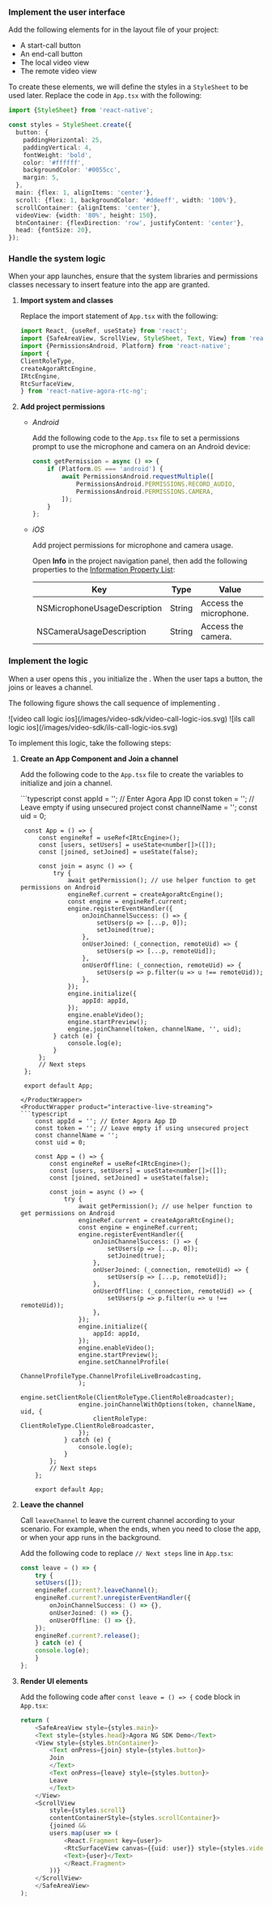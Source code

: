 <PlatformWrapper platform="react-native">

### Implement the user interface

Add the following elements for <Vpd k="NAME"/> in the layout file of your project:

- A start-call button
- An end-call button
- The local video view
- The remote video view

To create these elements, we will define the styles in a `StyleSheet` to be used later. Replace the code in `App.tsx` with the following:

```typescript
import {StyleSheet} from 'react-native';

const styles = StyleSheet.create({
  button: {
    paddingHorizontal: 25,
    paddingVertical: 4,
    fontWeight: 'bold',
    color: '#ffffff',
    backgroundColor: '#0055cc',
    margin: 5,
  },
  main: {flex: 1, alignItems: 'center'},
  scroll: {flex: 1, backgroundColor: '#ddeeff', width: '100%'},
  scrollContainer: {alignItems: 'center'},
  videoView: {width: '80%', height: 150},
  btnContainer: {flexDirection: 'row', justifyContent: 'center'},
  head: {fontSize: 20},
});
```

### Handle the system logic

When your app launches, ensure that the system libraries and permissions classes necessary to insert <Vpd k="NAME"/> feature into the app are granted.

1. **Import system and <Vg k="VSDK" /> classes**

    Replace the import statement of `App.tsx` with the following:

    ```typescript
    import React, {useRef, useState} from 'react';
    import {SafeAreaView, ScrollView, StyleSheet, Text, View} from 'react-native';
    import {PermissionsAndroid, Platform} from 'react-native';
    import {
    ClientRoleType,
    createAgoraRtcEngine,
    IRtcEngine,
    RtcSurfaceView,
    } from 'react-native-agora-rtc-ng';
    ```

1. **Add project permissions**

     - *Android*

        Add the following code to the `App.tsx` file to set a permissions prompt to use the microphone and camera on an Android device:

        ```typescript
        const getPermission = async () => {
            if (Platform.OS === 'android') {
                await PermissionsAndroid.requestMultiple([
                    PermissionsAndroid.PERMISSIONS.RECORD_AUDIO,
                    PermissionsAndroid.PERMISSIONS.CAMERA,
                ]);
            }
        };
        ```
     -  *iOS*

        Add project permissions for microphone and camera usage.

        Open **Info** in the project navigation panel, then add the following properties to the [Information Property List](https://help.apple.com/xcode/mac/current/#/dev3f399a2a6):

        | Key                          | Type   | Value                  |
        |------------------------------|--------|------------------------|
        | NSMicrophoneUsageDescription | String | Access the microphone. |
        | NSCameraUsageDescription     | String | Access the camera.     |

### Implement the  <Vpd k="NAME"/> logic

When a user opens this <Vpl k="CLIENT" />, you initialize the <Vg k="ENGINE" />. When the user taps a button, the <Vpl k="CLIENT" /> joins or leaves a channel.

The following figure shows the <Vpd k="SDK" /> call sequence of implementing   <Vpd k="PRODUCT" />.

<ProductWrapper product="video-calling">
![video call logic ios](/images/video-sdk/video-call-logic-ios.svg)
</ProductWrapper>
  <ProductWrapper product="interactive-live-streaming">
![ils call logic ios](/images/video-sdk/ils-call-logic-ios.svg)
</ProductWrapper>

To implement this logic, take the following steps:

1. **Create an App Component and Join a channel**

    Add the following code to the `App.tsx` file to create the variables to initialize <Vg k="ENGINE" /> and join a channel.

    <ProductWrapper product="video-calling">
    ```typescript
        const appId = ''; // Enter Agora App ID
        const token = ''; // Leave empty if using unsecured project
        const channelName = '';
        const uid = 0;

        const App = () => {
            const engineRef = useRef<IRtcEngine>();
            const [users, setUsers] = useState<number[]>([]);
            const [joined, setJoined] = useState(false);

            const join = async () => {
                try {
                    await getPermission(); // use helper function to get permissions on Android
                    engineRef.current = createAgoraRtcEngine();
                    const engine = engineRef.current;
                    engine.registerEventHandler({
                        onJoinChannelSuccess: () => {
                            setUsers(p => [...p, 0]);
                            setJoined(true);
                        },
                        onUserJoined: (_connection, remoteUid) => {
                            setUsers(p => [...p, remoteUid]);
                        },
                        onUserOffline: (_connection, remoteUid) => {
                            setUsers(p => p.filter(u => u !== remoteUid));
                        },
                    });
                    engine.initialize({
                        appId: appId,
                    });
                    engine.enableVideo();
                    engine.startPreview();
                    engine.joinChannel(token, channelName, '', uid);
                } catch (e) {
                    console.log(e);
                }
            };
            // Next steps
        };

        export default App;

    ```
    </ProductWrapper>
    <ProductWrapper product="interactive-live-streaming">
    ```typescript
        const appId = ''; // Enter Agora App ID
        const token = ''; // Leave empty if using unsecured project
        const channelName = '';
        const uid = 0;

        const App = () => {
            const engineRef = useRef<IRtcEngine>();
            const [users, setUsers] = useState<number[]>([]);
            const [joined, setJoined] = useState(false);

            const join = async () => {
                try {
                    await getPermission(); // use helper function to get permissions on Android
                    engineRef.current = createAgoraRtcEngine();
                    const engine = engineRef.current;
                    engine.registerEventHandler({
                        onJoinChannelSuccess: () => {
                            setUsers(p => [...p, 0]);
                            setJoined(true);
                        },
                        onUserJoined: (_connection, remoteUid) => {
                            setUsers(p => [...p, remoteUid]);
                        },
                        onUserOffline: (_connection, remoteUid) => {
                            setUsers(p => p.filter(u => u !== remoteUid));
                        },
                    });
                    engine.initialize({
                        appId: appId,
                    });
                    engine.enableVideo();
                    engine.startPreview();
                    engine.setChannelProfile(
                        ChannelProfileType.ChannelProfileLiveBroadcasting,
                    );
                    engine.setClientRole(ClientRoleType.ClientRoleBroadcaster);
                    engine.joinChannelWithOptions(token, channelName, uid, {
                        clientRoleType: ClientRoleType.ClientRoleBroadcaster,
                    });
                } catch (e) {
                    console.log(e);
                }
            };
            // Next steps
        };

        export default App;

    ```
    </ProductWrapper>

1. **Leave the channel**

    Call `leaveChannel` to leave the current channel according to your scenario. For example, when the <Vpd k="NAME"/> ends, when you need to close the app, or when your app runs in the background.

    Add the following code to replace `// Next steps` line in `App.tsx`:

    ```typescript
    const leave = () => {
        try {
        setUsers([]);
        engineRef.current?.leaveChannel();
        engineRef.current?.unregisterEventHandler({
            onJoinChannelSuccess: () => {},
            onUserJoined: () => {},
            onUserOffline: () => {},
        });
        engineRef.current?.release();
        } catch (e) {
        console.log(e);
        }
    };
    ```

1. **Render UI elements**

    Add the following code after `const leave = () => {` code block in `App.tsx`:

    ```typescript
    return (
        <SafeAreaView style={styles.main}>
        <Text style={styles.head}>Agora NG SDK Demo</Text>
        <View style={styles.btnContainer}>
            <Text onPress={join} style={styles.button}>
            Join
            </Text>
            <Text onPress={leave} style={styles.button}>
            Leave
            </Text>
        </View>
        <ScrollView
            style={styles.scroll}
            contentContainerStyle={styles.scrollContainer}>
            {joined &&
            users.map(user => (
                <React.Fragment key={user}>
                <RtcSurfaceView canvas={{uid: user}} style={styles.videoView} />
                <Text>{user}</Text>
                </React.Fragment>
            ))}
        </ScrollView>
        </SafeAreaView>
    );
    ```
</PlatformWrapper>